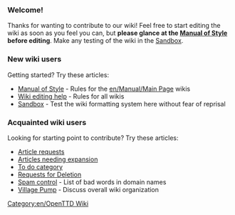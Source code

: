 === Welcome! ===
<div style="width:500px;">Thanks for wanting to contribute to our wiki! Feel free to start editing the wiki as soon as you feel you can, but '''please glance at the [[en/Wiki/Manual of Style|Manual of Style]] before editing'''. Make any testing of the wiki in the [[en/Sandbox|Sandbox]].</div>

=== New wiki users ===
Getting started? Try these articles:
* [[en/Wiki/Manual of Style|Manual of Style]] - Rules for the [[en/Manual/Main Page]] wikis
* [[en/Editing help|Wiki editing help]] - Rules for all wikis
* [[en/Sandbox|Sandbox]] - Test the wiki formatting system here without fear of reprisal

=== Acquainted wiki users ===
Looking for starting point to contribute? Try these articles:
* [[en/Requested Articles|Article requests]]
* [[:Category:en/Articles to be expanded|Articles needing expansion]]
* [[:Category:en/To do|To do category]]
* [[en/Requests for Deletion|Requests for Deletion]]
* [[en/My spam blacklist|Spam control]] - List of bad words in domain names
* [[en/Village Pump|Village Pump]] - Discuss overall wiki organization

[[Category:en/OpenTTD Wiki]]